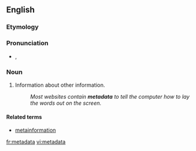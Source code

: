 ==English==
{{wikipedia}}

===Etymology===
{{prefix|meta|data}}

===Pronunciation===
* {{a|UK}} {{IPA|/ˈmɛt.əˌdeɪ.tə/}}, {{SAMPA|/"mEt.@%deI.t@/}}

{{rfap}}

===Noun===
{{en-noun|-}}

# Information about other information.
#:''Most websites contain '''metadata''' to tell the computer how to lay the words out on the screen.''

====Related terms====
* [[metainformation]]

[[fr:metadata]]
[[vi:metadata]]